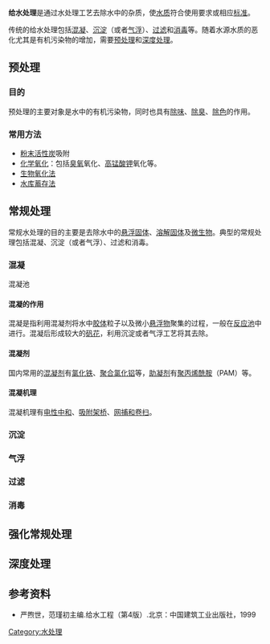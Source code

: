 '''给水处理'''是通过水处理工艺去除水中的杂质，使[[水质|水质]]符合使用要求或相应[[标准|标准]]。

传统的给水处理包括[[混凝|混凝]]、[[沉淀|沉淀]]（或者[[气浮|气浮]]）、[[过滤|过滤]]和[[消毒|消毒]]等。随着水源水质的恶化尤其是有机污染物的增加，需要[[预处理|预处理]]和[[深度处理|深度处理]]。
== 预处理 ==
=== 目的 ===
预处理的主要对象是水中的有机污染物，同时也具有[[除味|除味]]、[[除臭|除臭]]、[[除色|除色]]的作用。
=== 常用方法 ===
*[[粉末活性炭|粉末活性炭]]吸附
*[[化学氧化|化学氧化]]：包括[[臭氧|臭氧]]氧化、[[高锰酸钾|高锰酸钾]]氧化等。
*[[生物氧化法|生物氧化法]]
*[[水库蓄存法|水库蓄存法]]

== 常规处理 ==
常规水处理的目的主要是去除水中的[[悬浮固体|悬浮固体]]、[[溶解固体|溶解固体]]及[[微生物|微生物]]。典型的常规处理包括混凝、沉淀（或者气浮）、过滤和消毒。
=== 混凝 ===

混凝池
====混凝的作用====
混凝是指利用混凝剂将水中[[胶体|胶体]]粒子以及微小[[悬浮物|悬浮物]]聚集的过程，一般在[[反应池|反应池]]中进行。混凝后形成较大的[[矾花|矾花]]，利用沉淀或者气浮工艺将其去除。

====混凝剂====
国内常用的[[混凝剂|混凝剂]]有[[氯化铁|氯化铁]]、[[聚合氯化铝|聚合氯化铝]]等，[[助凝剂|助凝剂]]有[[聚丙烯酰胺|聚丙烯酰胺]]（PAM）等。
====混凝机理====
混凝机理有[[电性中和|电性中和]]、[[吸附架桥|吸附架桥]]、[[网捕和卷扫|网捕和卷扫]]。

=== 沉淀 ===

=== 气浮 ===

=== 过滤 ===

=== 消毒 ===

== 强化常规处理 ==

== 深度处理 ==
== 参考资料 ==
*严煦世，范瑾初主编.给水工程（第4版）.北京：中国建筑工业出版社，1999

[[Category:水处理|Category:水处理]]